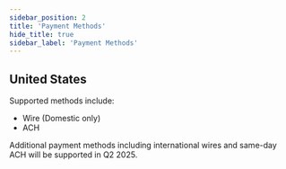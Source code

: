 ```yaml
---
sidebar_position: 2
title: 'Payment Methods'
hide_title: true
sidebar_label: 'Payment Methods'
---
```


<Intro
  heading="Payment Methods"
  subheading="Brale enables deposits and withdraws into and out of U.S. bank accounts."
/>

## United States

Supported methods include:

- Wire (Domestic only)
- ACH

Additional payment methods including international wires and same-day ACH will be supported in Q2 2025.
